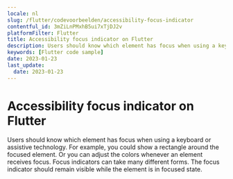 ```yaml
---
locale: nl
slug: /flutter/codevoorbeelden/accessibility-focus-indicator
contentful_id: 3mZiLnPMxhB5ui7xTjDJ2v
platformFilter: Flutter
title: Accessibility focus indicator on Flutter
description: Users should know which element has focus when using a keyboard or assistive technology.
keywords: [Flutter code sample]
date: 2023-01-23
last_update:
  date: 2023-01-23
---
```


# Accessibility focus indicator on Flutter

Users should know which element has focus when using a keyboard or assistive technology. For example, you could show a rectangle around the focused element. Or you can adjust the colors whenever an element receives focus. Focus indicators can take many different forms. The focus indicator should remain visible while the element is in focused state.

<CodeSample id="accessibility-focus-indicator" locale="nl" platform="flutter"/>
